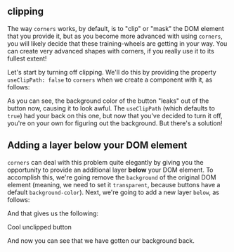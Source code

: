 

[comment]: <> (This is step 3)

## clipping

The way `corners` works, by default, is to "clip" or "mask" the DOM element that you provide it, but as you become more advanced with using `corners`, you will likely decide that these training-wheels are getting in your way. You can create very advanced shapes with corners, if you really use it to its fullest extent!

Let's start by turning off clipping. We'll do this by providing the property `useClipPath: false` to `corners` when we create a component with it, as follows:

<IncorrectUnclippedRoundedButton />
<IncorrectUnclippedRoundedButtonCode />

As you can see, the background color of the button "leaks" out of the button now, causing it to look awful. The `useClipPath` (which defaults to `true`) had your back on this one, but now that you've decided to turn it off, you're on your own for figuring out the background. But there's a solution!

## Adding a layer **below** your DOM element

`corners` can deal with this problem quite elegantly by giving you the opportunity to provide an additional layer **below** your DOM element. To accomplish this, we're going remove the `background` of the original DOM element (meaning, we need to set it `transparent`, because buttons have a default `background-color`). Next, we're going to add a new layer `below`, as follows:

<UnclippedRoundedButtonCode />

And that gives us the following:

<UnclippedRoundedButton>Cool unclipped button</UnclippedRoundedButton>

And now you can see that we have gotten our background back.
